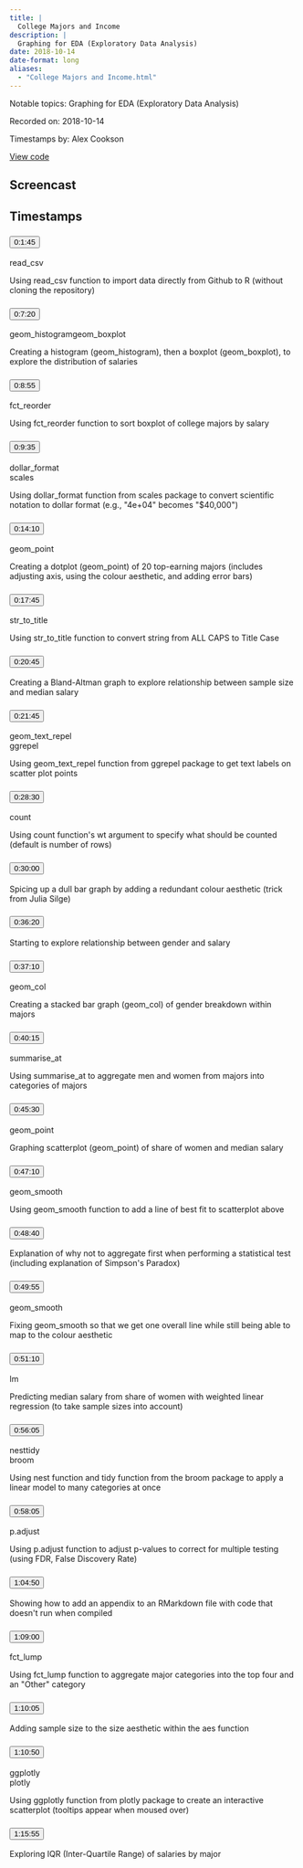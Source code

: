 ```yaml
---
title: |
  College Majors and Income
description: |
  Graphing for EDA (Exploratory Data Analysis)
date: 2018-10-14
date-format: long
aliases:
  - "College Majors and Income.html"
---
```


Notable topics: Graphing for EDA (Exploratory Data Analysis)

Recorded on: 2018-10-14

Timestamps by: Alex Cookson

[View code](https://github.com/dgrtwo/data-screencasts/blob/master/college-majors.Rmd)

## Screencast

<div id="yt-player" data-video-id="nx5yhXAQLxw"></div>

## Timestamps

```{=html}
<div id="topics">
  <div class="topic">
    <h3 id="ts-105">
      <button class="btn btn-link btn-timestamp" onClick="playerSkipToTimestamp(105, this)">0:1:45</button>
    </h3>
    <div class="topic_badges"><div><span class="badge-functions badge bg-info">read_csv</span></div><div></div></div>
    <div class="topic_description">
      <p>Using read_csv function to import data directly from Github to R (without cloning the repository)</p>

    </div>
  </div>
  <div class="topic">
    <h3 id="ts-440">
      <button class="btn btn-link btn-timestamp" onClick="playerSkipToTimestamp(440, this)">0:7:20</button>
    </h3>
    <div class="topic_badges"><div><span class="badge-functions badge bg-info">geom_histogram</span><span class="badge-functions badge bg-info">geom_boxplot</span></div><div></div></div>
    <div class="topic_description">
      <p>Creating a histogram (geom_histogram), then a boxplot (geom_boxplot), to explore the distribution of salaries</p>

    </div>
  </div>
  <div class="topic">
    <h3 id="ts-535">
      <button class="btn btn-link btn-timestamp" onClick="playerSkipToTimestamp(535, this)">0:8:55</button>
    </h3>
    <div class="topic_badges"><div><span class="badge-functions badge bg-info">fct_reorder</span></div><div></div></div>
    <div class="topic_description">
      <p>Using fct_reorder function to sort boxplot of college majors by salary</p>

    </div>
  </div>
  <div class="topic">
    <h3 id="ts-575">
      <button class="btn btn-link btn-timestamp" onClick="playerSkipToTimestamp(575, this)">0:9:35</button>
    </h3>
    <div class="topic_badges"><div><span class="badge-functions badge bg-info">dollar_format</span></div><div><span class="badge-packages badge bg-primary">scales</span></div></div>
    <div class="topic_description">
      <p>Using dollar_format function from scales package to convert scientific notation to dollar format (e.g., &quot;4e+04&quot; becomes &quot;$40,000&quot;)</p>

    </div>
  </div>
  <div class="topic">
    <h3 id="ts-850">
      <button class="btn btn-link btn-timestamp" onClick="playerSkipToTimestamp(850, this)">0:14:10</button>
    </h3>
    <div class="topic_badges"><div><span class="badge-functions badge bg-info">geom_point</span></div><div></div></div>
    <div class="topic_description">
      <p>Creating a dotplot (geom_point) of 20 top-earning majors (includes adjusting axis, using the colour aesthetic, and adding error bars)</p>

    </div>
  </div>
  <div class="topic">
    <h3 id="ts-1065">
      <button class="btn btn-link btn-timestamp" onClick="playerSkipToTimestamp(1065, this)">0:17:45</button>
    </h3>
    <div class="topic_badges"><div><span class="badge-functions badge bg-info">str_to_title</span></div><div></div></div>
    <div class="topic_description">
      <p>Using str_to_title function to convert string from ALL CAPS to Title Case</p>

    </div>
  </div>
  <div class="topic">
    <h3 id="ts-1245">
      <button class="btn btn-link btn-timestamp" onClick="playerSkipToTimestamp(1245, this)">0:20:45</button>
    </h3>
    <div class="topic_badges"><div></div><div></div></div>
    <div class="topic_description">
      <p>Creating a Bland-Altman graph to explore relationship between sample size and median salary</p>

    </div>
  </div>
  <div class="topic">
    <h3 id="ts-1305">
      <button class="btn btn-link btn-timestamp" onClick="playerSkipToTimestamp(1305, this)">0:21:45</button>
    </h3>
    <div class="topic_badges"><div><span class="badge-functions badge bg-info">geom_text_repel</span></div><div><span class="badge-packages badge bg-primary">ggrepel</span></div></div>
    <div class="topic_description">
      <p>Using geom_text_repel function from ggrepel package to get text labels on scatter plot points</p>

    </div>
  </div>
  <div class="topic">
    <h3 id="ts-1710">
      <button class="btn btn-link btn-timestamp" onClick="playerSkipToTimestamp(1710, this)">0:28:30</button>
    </h3>
    <div class="topic_badges"><div><span class="badge-functions badge bg-info">count</span></div><div></div></div>
    <div class="topic_description">
      <p>Using count function's wt argument to specify what should be counted (default is number of rows)</p>

    </div>
  </div>
  <div class="topic">
    <h3 id="ts-1800">
      <button class="btn btn-link btn-timestamp" onClick="playerSkipToTimestamp(1800, this)">0:30:00</button>
    </h3>
    <div class="topic_badges"><div></div><div></div></div>
    <div class="topic_description">
      <p>Spicing up a dull bar graph by adding a redundant colour aesthetic (trick from Julia Silge)</p>

    </div>
  </div>
  <div class="topic">
    <h3 id="ts-2180">
      <button class="btn btn-link btn-timestamp" onClick="playerSkipToTimestamp(2180, this)">0:36:20</button>
    </h3>
    <div class="topic_badges"><div></div><div></div></div>
    <div class="topic_description">
      <p>Starting to explore relationship between gender and salary</p>

    </div>
  </div>
  <div class="topic">
    <h3 id="ts-2230">
      <button class="btn btn-link btn-timestamp" onClick="playerSkipToTimestamp(2230, this)">0:37:10</button>
    </h3>
    <div class="topic_badges"><div><span class="badge-functions badge bg-info">geom_col</span></div><div></div></div>
    <div class="topic_description">
      <p>Creating a stacked bar graph (geom_col) of gender breakdown within majors</p>

    </div>
  </div>
  <div class="topic">
    <h3 id="ts-2415">
      <button class="btn btn-link btn-timestamp" onClick="playerSkipToTimestamp(2415, this)">0:40:15</button>
    </h3>
    <div class="topic_badges"><div><span class="badge-functions badge bg-info">summarise_at</span></div><div></div></div>
    <div class="topic_description">
      <p>Using summarise_at to aggregate men and women from majors into categories of majors</p>

    </div>
  </div>
  <div class="topic">
    <h3 id="ts-2730">
      <button class="btn btn-link btn-timestamp" onClick="playerSkipToTimestamp(2730, this)">0:45:30</button>
    </h3>
    <div class="topic_badges"><div><span class="badge-functions badge bg-info">geom_point</span></div><div></div></div>
    <div class="topic_description">
      <p>Graphing scatterplot (geom_point) of share of women and median salary</p>

    </div>
  </div>
  <div class="topic">
    <h3 id="ts-2830">
      <button class="btn btn-link btn-timestamp" onClick="playerSkipToTimestamp(2830, this)">0:47:10</button>
    </h3>
    <div class="topic_badges"><div><span class="badge-functions badge bg-info">geom_smooth</span></div><div></div></div>
    <div class="topic_description">
      <p>Using geom_smooth function to add a line of best fit to scatterplot above</p>

    </div>
  </div>
  <div class="topic">
    <h3 id="ts-2920">
      <button class="btn btn-link btn-timestamp" onClick="playerSkipToTimestamp(2920, this)">0:48:40</button>
    </h3>
    <div class="topic_badges"><div></div><div></div></div>
    <div class="topic_description">
      <p>Explanation of why not to aggregate first when performing a statistical test (including explanation of Simpson's Paradox)</p>

    </div>
  </div>
  <div class="topic">
    <h3 id="ts-2995">
      <button class="btn btn-link btn-timestamp" onClick="playerSkipToTimestamp(2995, this)">0:49:55</button>
    </h3>
    <div class="topic_badges"><div><span class="badge-functions badge bg-info">geom_smooth</span></div><div></div></div>
    <div class="topic_description">
      <p>Fixing geom_smooth so that we get one overall line while still being able to map to the colour aesthetic</p>

    </div>
  </div>
  <div class="topic">
    <h3 id="ts-3070">
      <button class="btn btn-link btn-timestamp" onClick="playerSkipToTimestamp(3070, this)">0:51:10</button>
    </h3>
    <div class="topic_badges"><div><span class="badge-functions badge bg-info">lm</span></div><div></div></div>
    <div class="topic_description">
      <p>Predicting median salary from share of women with weighted linear regression (to take sample sizes into account)</p>

    </div>
  </div>
  <div class="topic">
    <h3 id="ts-3365">
      <button class="btn btn-link btn-timestamp" onClick="playerSkipToTimestamp(3365, this)">0:56:05</button>
    </h3>
    <div class="topic_badges"><div><span class="badge-functions badge bg-info">nest</span><span class="badge-functions badge bg-info">tidy</span></div><div><span class="badge-packages badge bg-primary">broom</span></div></div>
    <div class="topic_description">
      <p>Using nest function and tidy function from the broom package to apply a linear model to many categories at once</p>

    </div>
  </div>
  <div class="topic">
    <h3 id="ts-3485">
      <button class="btn btn-link btn-timestamp" onClick="playerSkipToTimestamp(3485, this)">0:58:05</button>
    </h3>
    <div class="topic_badges"><div><span class="badge-functions badge bg-info">p.adjust</span></div><div></div></div>
    <div class="topic_description">
      <p>Using p.adjust function to adjust p-values to correct for multiple testing (using FDR, False Discovery Rate)</p>

    </div>
  </div>
  <div class="topic">
    <h3 id="ts-3890">
      <button class="btn btn-link btn-timestamp" onClick="playerSkipToTimestamp(3890, this)">1:04:50</button>
    </h3>
    <div class="topic_badges"><div></div><div></div></div>
    <div class="topic_description">
      <p>Showing how to add an appendix to an RMarkdown file with code that doesn't run when compiled</p>

    </div>
  </div>
  <div class="topic">
    <h3 id="ts-4140">
      <button class="btn btn-link btn-timestamp" onClick="playerSkipToTimestamp(4140, this)">1:09:00</button>
    </h3>
    <div class="topic_badges"><div><span class="badge-functions badge bg-info">fct_lump</span></div><div></div></div>
    <div class="topic_description">
      <p>Using fct_lump function to aggregate major categories into the top four and an &quot;Other&quot; category</p>

    </div>
  </div>
  <div class="topic">
    <h3 id="ts-4205">
      <button class="btn btn-link btn-timestamp" onClick="playerSkipToTimestamp(4205, this)">1:10:05</button>
    </h3>
    <div class="topic_badges"><div></div><div></div></div>
    <div class="topic_description">
      <p>Adding sample size to the size aesthetic within the aes function</p>

    </div>
  </div>
  <div class="topic">
    <h3 id="ts-4250">
      <button class="btn btn-link btn-timestamp" onClick="playerSkipToTimestamp(4250, this)">1:10:50</button>
    </h3>
    <div class="topic_badges"><div><span class="badge-functions badge bg-info">ggplotly</span></div><div><span class="badge-packages badge bg-primary">plotly</span></div></div>
    <div class="topic_description">
      <p>Using ggplotly function from plotly package to create an interactive scatterplot (tooltips appear when moused over)</p>

    </div>
  </div>
  <div class="topic">
    <h3 id="ts-4555">
      <button class="btn btn-link btn-timestamp" onClick="playerSkipToTimestamp(4555, this)">1:15:55</button>
    </h3>
    <div class="topic_badges"><div></div><div></div></div>
    <div class="topic_description">
      <p>Exploring IQR (Inter-Quartile Range) of salaries by major</p>

    </div>
  </div>
</div>
```
     
<script>
// 2. This code loads the IFrame Player API code asynchronously.
var tag = document.createElement("script");

tag.src = "https://www.youtube.com/iframe_api";
var firstScriptTag = document.getElementsByTagName("script")[0];
firstScriptTag.parentNode.insertBefore(tag, firstScriptTag);

// 3. This function creates an <iframe> (and YouTube player)
//    after the API code downloads.
var videoId = document.getElementById("yt-player").dataset.videoId;
var player;
function onYouTubeIframeAPIReady() {
  player = new YT.Player("yt-player", {
    height: "486",
    width: "864",
    videoId: videoId,
    playerVars: {
      "playsinline": 1
    },
    events: {
      onStateChange: function(event) {
        if (event.data == YT.PlayerState.PLAYING) {
          followTimestamps()
        }
      }
    }
  });
}

function playerSkipToTimestamp(seconds, tsElement) {
  player.seekTo(seconds, true)
  tsElement.scrollIntoView()
  document.getElementById("screencast").scrollIntoView()
}

const timestamps = Array.from(document.querySelectorAll('.topic h3[id^="ts-"]'))
  .map(el => el.id.replace('ts-', ''))

function followTimestamps() {
  if (player.getPlayerState() !== 1) {
    return
  }
  const currentTime = `${Math.floor(player.getCurrentTime())}`
  if (timestamps.includes(currentTime)) {
    const el = document.getElementById(`ts-${currentTime}`)
    if (el) {
      el.scrollIntoView()
      document.getElementById("screencast").scrollIntoView()
    }
  }
  setTimeout(followTimestamps, 1000)
}
</script>
